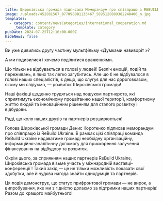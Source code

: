 ```yaml
---
title: Щироківська громада підписала Меморандум про співпрацю з REBUILD UKRAINE
image: /uploads/452081567_877098881133467_5895120809382248406_n.jpg
templates:
  - category: content/newsCategories/international_cooperation.md
    _template: category
pubDate: 2024-07-25T12:16:00.000Z
hideNews: false
---
```


Ви уже дивились другу частину мультфільму «Думками навиворіт »? 

А ми подивилися і хочемо поділитися враженнями.

Що тільки не відбувається в голові у людей! Безліч емоцій, подій та переживань, в яких так легко загубитись. Але що б не відбувалося в голові наших спеціалістів, є дещо, що слугує для нас дороговказом, якому ми слідуємо, — розвиток Широківської громади!

Наші фахівці щоденно трудяться над пошуком партнерств, які сприятимуть економічному процвітанню нашої території, комфортному життю людей та інноваційним рішенням для сталого розвитку і відбудови.

Раді, що коло наших друзів та партнерів розширюється!

Голова Широківської громади Денис Коротенко підписав меморандум про співпрацю із ReBuild Ukraine. В рамках цієї співпраці команда ReBuild Ukraine надаватиме громаді необхідну організаційну, інформаційно-аналітичну допомогу для прискорення залучення фінансування на відбудову та розвиток.

Окрім цього, за сприянням наших партнерів ReBuild Ukraine, Широківська громада візьме участь у міжнародній виставці-конференції ! Такий захід — це не тільки можливість показати свої здобутки, але й чудова нагода знайти однодумців та партнерів. 

Ця подія демонструє, що статус прифронтової громади — не вирок, а випробування, яке ми з гідністю долаємо за підтримки наших партнерів! Разом до кращого майбутнього!
